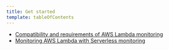 ```yaml
---
title: Get started
template: tableOfContents
---
```


* [Compatibility and requirements of AWS Lambda monitoring](/docs/serverless-function-monitoring/aws-lambda-monitoring/get-started/compatibility-requirements-aws-lambda-monitoring)
* [Monitoring AWS Lambda with Serverless monitoring](/docs/serverless-function-monitoring/aws-lambda-monitoring/get-started/monitoring-aws-lambda-serverless-monitoring)
